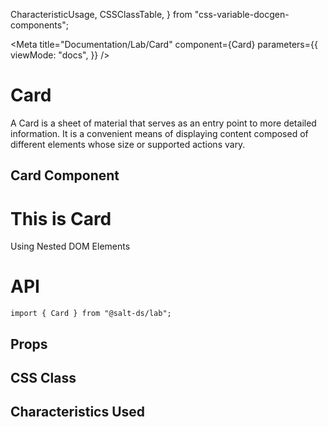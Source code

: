   CharacteristicUsage,
  CSSClassTable,
} from "css-variable-docgen-components";

<Meta
  title="Documentation/Lab/Card"
  component={Card}
  parameters={{
    viewMode: "docs",
  }}
/>

# Card

A Card is a sheet of material that serves as an entry point to more detailed information. It is a convenient means of displaying content composed of different elements whose size or supported actions vary.

## Card Component

<Canvas>
  <Story name="Card" decorators={[withFlexGap]}>
    <Card>
      <div>
        <h1>This is Card</h1>
        <span>Using Nested DOM Elements</span>
      </div>
    </Card>
  </Story>
</Canvas>

# API

```
import { Card } from "@salt-ds/lab";
```

## Props

<ArgsTable of={Card} />

## CSS Class

<CSSClassTable of={Card} />

## Characteristics Used

<CharacteristicUsage of={Card} />
